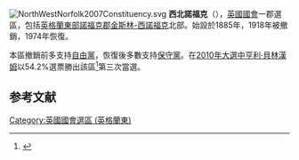 [[File:NorthWestNorfolk2007Constituency.svg|right]]
'''西北諾福克'''（{{lang-en|North West Norfolk}}），[[英國|英國]][[英國國會|國會]]一郡選區，包括[[英格蘭|英格蘭]][[英格蘭東|東部]][[諾福克郡|諾福克郡]][[金斯林-西諾福克區|金斯林-西諾福克]]北部。始設於1885年，1918年被撤銷，1974年恢復。

本區撤銷前多支持[[英國自由黨|自由黨]]，恢復後多數支持[[保守黨_(英國)|保守黨]]。在[[2010年英國大選|2010年大選中]][[亨利·貝林漢姆|亨利·貝林漢姆]]以54.2%選票勝出該區<ref name="">{{cite news
|publisher=[[英國廣播公司|英國廣播公司]]
|date=2010年5月7日
|title=Election 2010/Constituency/North West Norfolk
|url=http://news.bbc.co.uk/1/shared/election2010/results/constituency/d33.stm
|accessdate=2010年6月11日
|archive-date=2017年9月5日
|archive-url=https://web.archive.org/web/20170905013941/http://news.bbc.co.uk/1/shared/election2010/results/constituency/d33.stm
|dead-url=no
}}</ref>第三次當選。
==参考文献==
<div class="references-small">
<references></references>
</div>

{{DEFAULTSORT:North West Norfolk (UK Parliament constituency)}}
[[Category:英國國會選區_(英格蘭東)|Category:英國國會選區 (英格蘭東)]]